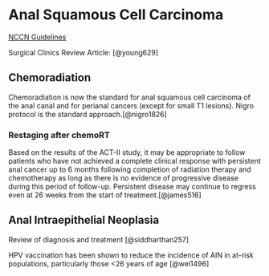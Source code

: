 # Anal Squamous Cell Carcinoma

[NCCN Guidelines](https://www.nccn.org/professionals/physician_gls/pdf/anal_blocks.pdf)

Surgical Clinics Review Article: [@young629]

## Chemoradiation

Chemoradiation is now the standard for anal squamous cell carcinoma of the anal canal and for perianal cancers (except for small T1 lesions). Nigro protocol is the standard approach.[@nigro1826]

### Restaging after chemoRT

Based on the results of the ACT-II study, it may be appropriate to follow patients who have not achieved a complete clinical response with persistent anal cancer up to 6 months following completion of radiation therapy and chemotherapy as long as there is no evidence of progressive disease during this period of follow-up. Persistent disease may continue to regress even at 26 weeks from the start of treatment.[@james516]

## Anal Intraepithelial Neoplasia

Review of diagnosis and treatment [@siddharthan257]

HPV vaccination has been shown to reduce the incidence of AIN in at-risk populations, particularly those \<26 years of age [@wei1496]
